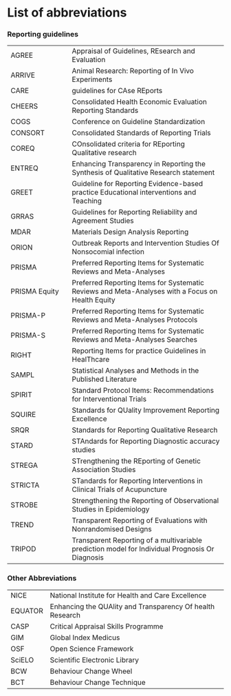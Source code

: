 # List of abbreviations {.unnumbered}

### Reporting guidelines {#sec-rg-abbreviations}

|
:-|:----
AGREE |  Appraisal of Guidelines, REsearch and Evaluation
ARRIVE | Animal Research: Reporting of In Vivo Experiments
CARE | guidelines for CAse REports
CHEERS | Consolidated Health Economic Evaluation Reporting Standards
COGS | Conference on Guideline Standardization
CONSORT | Consolidated Standards of Reporting Trials
COREQ |  COnsolidated criteria for REporting Qualitative research
ENTREQ | Enhancing Transparency in Reporting the Synthesis of Qualitative Research statement
GREET | Guideline for Reporting Evidence-based practice Educational interventions and Teaching
GRRAS | Guidelines for Reporting Reliability and Agreement Studies
MDAR | Materials Design Analysis Reporting
ORION | Outbreak Reports and Intervention Studies Of Nonsocomial infection
PRISMA | Preferred Reporting Items for Systematic Reviews and Meta-Analyses
PRISMA Equity | Preferred Reporting Items for Systematic Reviews and Meta-Analyses with a Focus on Health Equity
PRISMA-P | Preferred Reporting Items for Systematic Reviews and Meta-Analyses Protocols
PRISMA-S | Preferred Reporting Items for Systematic Reviews and Meta-Analyses Searches
RIGHT |  Reporting Items for practice Guidelines in HealThcare
SAMPL | Statistical Analyses and Methods in the Published Literature
SPIRIT | Standard Protocol Items: Recommendations for Interventional Trials
SQUIRE | Standards for QUality Improvement Reporting Excellence
SRQR | Standards for Reporting Qualitative Research
STARD |  STAndards for Reporting Diagnostic accuracy studies
STREGA | STrengthening the REporting of Genetic Association Studies
STRICTA | STandards for Reporting Interventions in Clinical Trials of Acupuncture
STROBE | Strengthening the Reporting of Observational Studies in Epidemiology
TREND | Transparent Reporting of Evaluations with Nonrandomised Designs
TRIPOD | Transparent Reporting of a multivariable prediction model for Individual Prognosis Or Diagnosis



### Other Abbreviations {#sec-abbreviations}

|
:-|:----
NICE | National Institute for Health and Care Excellence
EQUATOR | Enhancing the QUAlity and Transparency Of health Research
CASP | Critical Appraisal Skills Programme
GIM | Global Index Medicus
OSF | Open Science Framework
SciELO | Scientific Electronic Library
BCW | Behaviour Change Wheel
BCT | Behaviour Change Technique